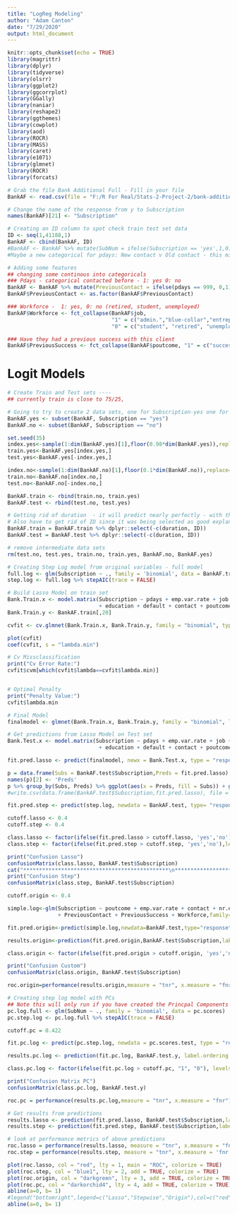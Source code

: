 ```yaml
---
title: "LogReg Modeling"
author: "Adam Canton"
date: "7/29/2020"
output: html_document
---
```


```r
knitr::opts_chunk$set(echo = TRUE)
library(magrittr)
library(dplyr)
library(tidyverse)
library(olsrr)
library(ggplot2)
library(ggcorrplot)
library(GGally)
library(naniar)
library(reshape2)
library(ggthemes)
library(cowplot)
library(aod)
library(ROCR)
library(MASS)
library(caret)
library(e1071)
library(glmnet)
library(ROCR)
library(forcats)
```


```r
# Grab the file Bank Additional Full - Fill in your file
BankAF <- read.csv(file = "F:/R For Real/Stats-2-Project-2/bank-additional-full.csv", sep = ";", header = TRUE)

# Change the name of the response from y to Subscription
names(BankAF)[21] <- "Subscription"

# Creating an ID column to spot check train test set data
ID <- seq(1,41188,1)
BankAF <- cbind(BankAF, ID)
#BankAF <- BankAF %>% mutate(SubNum = ifelse(Subscription == 'yes',1,0))
#Maybe a new categorical for pdays: New contact v Old contact - this might be captured in previous

```

```r
# Adding some features
## changing some continous into categoricals
### Pdays - categorical contacted before - 1: yes 0: no
BankAF <- BankAF %>% mutate(PreviousContact = ifelse(pdays == 999, 0,1))
BankAF$PreviousContact <- as.factor(BankAF$PreviousContact)

### Workforce -  1: yes, 0: no (retired, student, unemployed)
BankAF$Workforce <- fct_collapse(BankAF$job,
                                 "1" = c("admin.","blue-collar","entrepreneur","housemaid","management","self-employed","services","technician","unknown"),
                                 "0" = c("student", "retired", "unemployed"))

### Have they had a previous success with this client
BankAF$PreviousSuccess <- fct_collapse(BankAF$poutcome, "1" = c("success"), "0" = c("nonexistent", "failure"))
```

# Logit Models
```r
# Create Train and Test sets ----
## currently train is close to 75/25,

# Going to try to create 2 data sets, one for Subscription-yes one for Subscription-no, Sample each one proportionally then recombine into train and test sets
BankAF.yes <- subset(BankAF, Subscription == "yes")
BankAF.no <- subset(BankAF, Subscription == "no")

set.seed(35)
index.yes<-sample(1:dim(BankAF.yes)[1],floor(0.98*dim(BankAF.yes)),replace=F)
train.yes<-BankAF.yes[index.yes,]
test.yes<-BankAF.yes[-index.yes,]

index.no<-sample(1:dim(BankAF.no)[1],floor(0.1*dim(BankAF.no)),replace=F)
train.no<-BankAF.no[index.no,]
test.no<-BankAF.no[-index.no,]

BankAF.train <- rbind(train.no, train.yes)
BankAF.test <- rbind(test.no, test.yes)

# Getting rid of duration  - it will predict nearly perfectly - with this in mean prediction error = 0
# Also have to get rid of ID since it was being selected as good explanatory variable
BankAF.train = BankAF.train %>% dplyr::select(-c(duration, ID))
BankAF.test = BankAF.test %>% dplyr::select(-c(duration, ID))

# remove intermediate data sets
rm(test.no, test.yes, train.no, train.yes, BankAF.no, BankAF.yes)
```

```r
# Creating Step Log model from original variables - full model
full.log <- glm(Subscription ~ ., family = 'binomial', data = BankAF.train)
step.log <- full.log %>% stepAIC(trace = FALSE)

```


```r
# Build Lasso Model on train set
Bank.Train.x <- model.matrix(Subscription ~ pdays + emp.var.rate + job + previous + cons.price.idx + cons.conf.idx + euribor3m + nr.employed
                             + education + default + contact + poutcome + month + PreviousContact + PreviousSuccess + Workforce, BankAF.train)
Bank.Train.y <- BankAF.train[,20]

cvfit <- cv.glmnet(Bank.Train.x, Bank.Train.y, family = "binomial", type.measure = "class", nlambda = 1000)

plot(cvfit)
coef(cvfit, s = "lambda.min")

# Cv Missclassification
print("Cv Error Rate:")
cvfit$cvm[which(cvfit$lambda==cvfit$lambda.min)]


# Optimal Penalty
print("Penalty Value:")
cvfit$lambda.min

# Final Model
finalmodel <- glmnet(Bank.Train.x, Bank.Train.y, family = "binomial", lambda = cvfit$lambda.min)
```


```r
# Get predictions from Lasso Model on Test set
Bank.Test.x <- model.matrix(Subscription ~ pdays + emp.var.rate + job + previous + cons.price.idx + cons.conf.idx + euribor3m + nr.employed
                             + education + default + contact + poutcome + month + PreviousContact + PreviousSuccess + Workforce, BankAF.test)

fit.pred.lasso <- predict(finalmodel, newx = Bank.Test.x, type = "response")

p = data.frame(Subs = BankAF.test$Subscription,Preds = fit.pred.lasso)
names(p)[2] <- 'Preds'
p %>% group_by(Subs, Preds) %>% ggplot(aes(x = Preds, fill = Subs)) + geom_histogram(binwidth = 0.01) + facet_wrap(~Subs)
#write.csv(data.frame(BankAF.test$Subscription,fit.pred.lasso), file = "F:/R For Real/Stats-2-Project-2/LassoPred.csv")

fit.pred.step <- predict(step.log, newdata = BankAF.test, type= "response")
```

```r
cutoff.lasso <- 0.4
cutoff.step <- 0.4

class.lasso <- factor(ifelse(fit.pred.lasso > cutoff.lasso, 'yes','no'),levels = c('no','yes'))
class.step <- factor(ifelse(fit.pred.step > cutoff.step, 'yes','no'),levels = c('no','yes'))

print("Confusion Lasso")
confusionMatrix(class.lasso, BankAF.test$Subscription)
cat("**********************************************\n**********************************************\n\n")
print("Confusion Step")
confusionMatrix(class.step, BankAF.test$Subscription)
```

```r
cutoff.origin <- 0.4

simple.log<-glm(Subscription ~ poutcome + emp.var.rate + contact + nr.employed + cons.price.idx + cons.conf.idx + emp.var.rate*poutcome + contact*day_of_week 
                + PreviousContact + PreviousSuccess + Workforce,family="binomial",data=BankAF.train)

fit.pred.origin<-predict(simple.log,newdata=BankAF.test,type="response")

results.origin<-prediction(fit.pred.origin,BankAF.test$Subscription,label.ordering=c("no","yes"))

class.origin <- factor(ifelse(fit.pred.origin > cutoff.origin, 'yes','no'),levels = c('no','yes'))

print("Confusion Custom")
confusionMatrix(class.origin, BankAF.test$Subscription)

roc.origin=performance(results.origin,measure = "tnr", x.measure = "fnr")
```

```r
# Creating step log model with PCs
## Note this will only run if you have created the Princpal Components from PCA-LDA-QDA.Rmd
pc.log.full <- glm(SubNum ~ ., family = 'binomial', data = pc.scores)
pc.step.log <- pc.log.full %>% stepAIC(trace = FALSE)

cutoff.pc = 0.422

fit.pc.log <- predict(pc.step.log, newdata = pc.scores.test, type = "response")

results.pc.log <- prediction(fit.pc.log, BankAF.test.y, label.ordering = c("0", "1"))

class.pc.log <- factor(ifelse(fit.pc.log > cutoff.pc, "1", "0"), levels = c("0", "1"))

print("Confusion Matrix PC")
confusionMatrix(class.pc.log, BankAF.test.y)

roc.pc = performance(results.pc.log,measure = "tnr", x.measure = "fnr")
```


```r

# Get results from predictions
results.lasso <- prediction(fit.pred.lasso, BankAF.test$Subscription,label.ordering=c("no","yes"))
results.step <- prediction(fit.pred.step, BankAF.test$Subscription,label.ordering=c("no","yes")) 

# look at performance metrics of above predictions
roc.lasso = performance(results.lasso, measure = "tnr", x.measure = "fnr")
roc.step = performance(results.step, measure = "tnr", x.measure = 'fnr')

plot(roc.lasso, col = "red", lty = 1, main = "ROC", colorize = TRUE)
plot(roc.step, col = "blue1", lty = 2, add = TRUE, colorize = TRUE)
plot(roc.origin, col = "darkgreen", lty = 3, add = TRUE, colorize = TRUE)
plot(roc.pc, col = "darkorchid4", lty = 4, add = TRUE, colorize = TRUE)
abline(a=0, b= 1)
#legend("bottomright",legend=c("Lasso","Stepwise","Origin"),col=c("red","blue","green"),lty=1,lwd=1)
abline(a=0, b= 1)
```


















